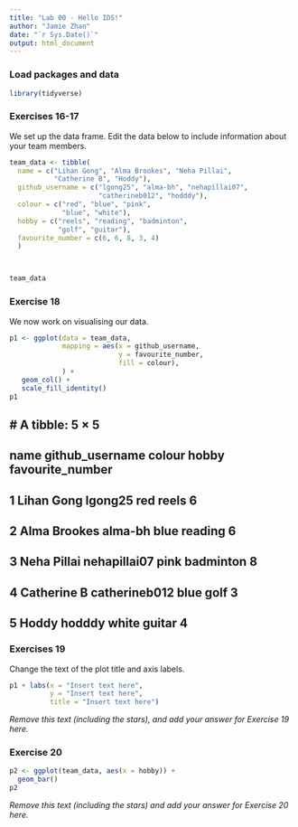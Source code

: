 ```yaml
---
title: "Lab 00 - Hello IDS!"
author: "Jamie Zhan"
date: "`r Sys.Date()`"
output: html_document
---
```


### Load packages and data

```r
library(tidyverse) 
```

### Exercises 16-17

We set up the data frame. Edit the data below to include information about your team members.

```r
team_data <- tibble(
  name = c("Lihan Gong", "Alma Brookes", "Neha Pillai", 
           "Catherine B", "Hoddy"),
  github_username = c("lgong25", "alma-bh", "nehapillai07", 
                      "catherineb012", "hodddy"), 
  colour = c("red", "blue", "pink", 
             "blue", "white"),
  hobby = c("reels", "reading", "badminton", 
            "golf", "guitar"),
  favourite_number = c(6, 6, 8, 3, 4)
  )



team_data
```

### Exercise 18

We now work on visualising our data. 

```r
p1 <- ggplot(data = team_data, 
             mapping = aes(x = github_username, 
                           y = favourite_number,
                           fill = colour), 
             ) +
   geom_col() +
   scale_fill_identity()
p1
```


## # A tibble: 5 × 5
##   name         github_username colour hobby     favourite_number
##   <chr>        <chr>           <chr>  <chr>                <dbl>
## 1 Lihan Gong   lgong25         red    reels                    6
## 2 Alma Brookes alma-bh         blue   reading                  6
## 3 Neha Pillai  nehapillai07    pink   badminton                8
## 4 Catherine B  catherineb012   blue   golf                     3
## 5 Hoddy        hodddy          white  guitar                   4

### Exercises 19

Change the text of the plot title and axis labels.

```r
p1 + labs(x = "Insert text here", 
          y = "Insert text here",
          title = "Insert text here")
```

*Remove this text (including the stars), and add your answer for Exercise 19 here.*

### Exercise 20

```r
p2 <- ggplot(team_data, aes(x = hobby)) +
  geom_bar()
p2
```

*Remove this text (including the stars) and add your answer for Exercise 20 here.*
